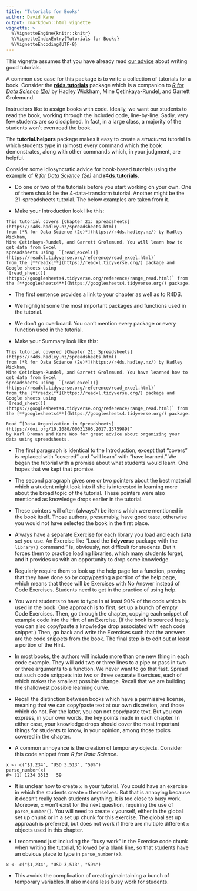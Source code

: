 ```yaml
---
title: "Tutorials for Books"
author: David Kane
output: rmarkdown::html_vignette
vignette: >
  %\VignetteEngine{knitr::knitr}
  %\VignetteIndexEntry{Tutorials for Books}
  %\VignetteEncoding{UTF-8}
---
```



This vignette assumes that you have already read [our advice](instructions.html) about writing good tutorials.

A common use case for this package is to write a collection of tutorials for a book. Consider the [**r4ds.tutorials**](https://ppbds.github.io/r4ds.tutorials/) package which is a companion to [*R for Data Science (2e)*](https://r4ds.hadley.nz/) by Hadley Wickham, Mine Çetinkaya-Rundel, and Garrett Grolemund.

Instructors like to assign books with code. Ideally, we want our students to read the book, working through the included code, line-by-line. Sadly, very few students are so disciplined. In fact, in a large class, a majority of the students won't even read the book.

The **tutorial.helpers** package makes it easy to create a *structured* tutorial in which students type in (almost) every command which the book demonstrates, along with other commands which, in your judgment, are helpful. 

Consider some idiosyncratic advice for book-based tutorials using the example of [*R for Data Science (2e)*](https://r4ds.hadley.nz/) and [**r4ds.tutorials**](https://ppbds.github.io/r4ds.tutorials/).

* Do one or two of the tutorials before you start working on your own. One of them should be the 4-data-transform tutorial. Another might be the 21-spreadsheets tutorial. The below examples are taken from it.

* Make your Introduction look like this:

````
This tutorial covers [Chapter 21: Spreadsheets](https://r4ds.hadley.nz/spreadsheets.html) 
from [*R for Data Science (2e)*](https://r4ds.hadley.nz/) by Hadley Wickham, 
Mine Çetinkaya-Rundel, and Garrett Grolemund. You will learn how to get data from Excel 
spreadsheets using  `[read_excel()](https://readxl.tidyverse.org/reference/read_excel.html)` 
from the [**readxl**](https://readxl.tidyverse.org/) package and Google sheets using
`[read_sheet()](https://googlesheets4.tidyverse.org/reference/range_read.html)` from 
the [**googlesheets4**](https://googlesheets4.tidyverse.org/) package.
````

  - The first sentence provides a link to your chapter as well as to R4DS.
  - We highlight some the most important packages and functions used in the tutorial.
  - We don't go overboard. You can't mention every package or every function used in the tutorial.


* Make your Summary look like this:

````
This tutorial covered [Chapter 21: Spreadsheets](https://r4ds.hadley.nz/spreadsheets.html) 
from [*R for Data Science (2e)*](https://r4ds.hadley.nz/) by Hadley Wickham, 
Mine Çetinkaya-Rundel, and Garrett Grolemund. You have learned how to get data from Excel
spreadsheets using  `[read_excel()](https://readxl.tidyverse.org/reference/read_excel.html)` 
from the [**readxl**](https://readxl.tidyverse.org/) package and Google sheets using
`[read_sheet()](https://googlesheets4.tidyverse.org/reference/range_read.html)` from 
the [**googlesheets4**](https://googlesheets4.tidyverse.org/) package.

Read “[Data Organization in Spreadsheets](https://doi.org/10.1080/00031305.2017.1375989)” 
by Karl Broman and Kara Woo for great advice about organizing your data using spreadsheets.
````

  - The first paragraph is identical to the Introduction, except that "covers" is replaced with "covered" and "will learn" with "have learned." We began the tutorial with a promise about what students would learn. One hopes that we kept that promise.
  - The second paragraph gives one or two pointers about the best material which a student might look into if she is interested in learning more about the broad topic of the tutorial. These pointers were also mentioned as knowledge drops earlier in the tutorial.
  - These pointers will often (always?) be items which were mentioned in the book itself. Those authors, presumably, have good taste, otherwise you would not have selected the book in the first place.

* Always have a separate Exercise for each library you load and each data set you use. An Exercise like "Load the **tidyverse** package with the `library()` command." is, obviously, not difficult for students. But it forces them to practice loading libraries, which many students forget, and it provides us with an opportunity to drop some knowledge.

* Regularly require them to look up the help page for a function, proving that they have done so by copy/pasting a portion of the help page, which means that these will be Exercises with No Answer instead of Code Exercises. Students need to get in the practice of using help.

* You want students to have to type in at least 90% of the code which is used in the book. One approach is to first, set up a bunch of empty Code Exercises. Then, go through the chapter, copying each snippet of example code into the Hint of an Exercise. (If the book is sourced freely, you can also copy/paste a knowledge drop associated with each code snippet.) Then, go back and write the Exercises such that the answers are the code snippets from the book. The final step is to edit out at least a portion of the Hint.

* In most books, the authors will include more than one new thing in each code example. They will add two or three lines to a pipe or pass in two or three arguments to a function. We never want to go that fast. Spread out such code snippets into two or three separate Exercises, each of which makes the smallest possible change. Recall that we are building the shallowest possible learning curve. 

* Recall the distinction between books which have a permissive license, meaning that we can copy/paste text at our own discretion, and those which do not. For the latter, you can not copy/paste text. But you can express, in your own words, the key points made in each chapter. In either case, your knowledge drops should cover the most important things for students to know, in your opinion, among those topics covered in the chapter.

* A common annoyance is the creation of temporary objects. Consider this code snippet from *R for Data Science*.

````
x <- c("$1,234", "USD 3,513", "59%")
parse_number(x)
#> [1] 1234 3513   59
````

* It is unclear how to create `x` in your tutorial. You could have an exercise in which the students create `x` themselves. But that is annoying because it doesn't really teach students anything. It is too close to busy work. Moreover, `x` won't exist for the next question, requiring the use of `parse_number()`. You will need to create `x` yourself, either in the global set up chunk or in a set up chunk for this exercise. The global set up approach is preferred, but does not work if there are multiple different `x` objects used in this chapter.

* I recommend just including the "busy work" in the Exercise code chunk when writing the tutorial, followed by a blank line, so that students have an obvious place to type in `parse_number(x)`. 

````
x <- c("$1,234", "USD 3,513", "59%")

````

* This avoids the complication of creating/maintaining a bunch of temporary variables. It also means less busy work for students.






